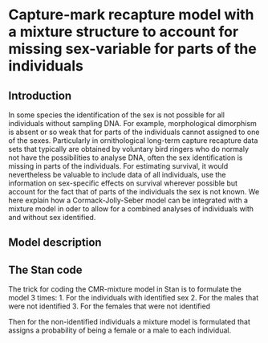 # Capture-mark recapture model with a mixture structure to account for missing sex-variable for parts of the individuals  {#cjs_with_mix}
## Introduction

In some species the identification of the sex is not possible for all individuals without sampling DNA. For example, morphological dimorphism is absent or so weak that for parts of the individuals cannot assigned to one of the sexes. Particularly in ornithological long-term capture recapture data sets that typically are obtained by voluntary bird ringers who do normaly not have the possibilities to analyse DNA, often the sex identification is missing in parts of the individuals. For estimating survival, it would nevertheless be valuable to include data of all individuals, use the information on sex-specific effects on survival wherever possible but account for the fact that of parts of the individuals the sex is not known. We here explain how a Cormack-Jolly-Seber model can be integrated with a mixture model in oder to allow for a combined analyses of individuals with and without sex identified. 


## Model description 




## The Stan code
The trick for coding the CMR-mixture model in Stan is to formulate the model 3 times:
1. For the individuals with identified sex
2. For the males that were not identified
3. For the females that were not identified

Then for the non-identified individuals a mixture model is formulated that assigns a probability of being a female or a male to each individual.










